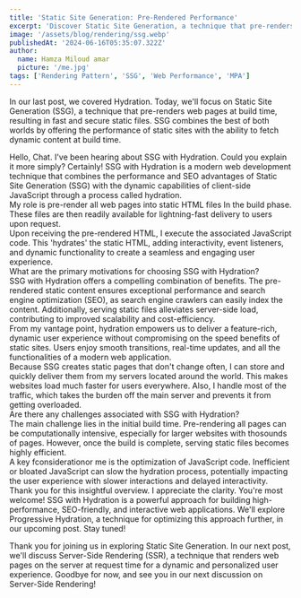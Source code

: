 ```yaml
---
title: 'Static Site Generation: Pre-Rendered Performance'
excerpt: 'Discover Static Site Generation, a technique that pre-renders pages at build time for optimal performance.'
image: '/assets/blog/rendering/ssg.webp'
publishedAt: '2024-06-16T05:35:07.322Z'
author:
  name: Hamza Miloud amar
  picture: '/me.jpg'
tags: ['Rendering Pattern', 'SSG', 'Web Performance', 'MPA']
---
```


In our last post, we covered Hydration. Today, we'll focus on Static Site Generation (SSG), a technique that pre-renders web pages at build time, resulting in fast and secure static files. SSG combines the best of both worlds by offering the performance of static sites with the ability to fetch dynamic content at build time.

<Conversation>
  <Conversation.Thread from="user">
    Hello, Chat. I've been hearing about SSG with Hydration. Could you
    explain it more simply?
  </Conversation.Thread>
  <Conversation.Thread from="server">
    Certainly! SSG with Hydration is a modern web development
    technique that combines the performance and SEO advantages of
    Static Site Generation (SSG) with the dynamic capabilities of
    client-side JavaScript through a process called hydration.
  </Conversation.Thread>
  <Conversation.Thread from="server">
    <div>
      My role is pre-render all web pages into static HTML files In
      the build phase. These files are then readily available for
      lightning-fast delivery to users upon request.
    </div>
  </Conversation.Thread>
  <Conversation.Thread from="browser">
    <div>
      Upon receiving the pre-rendered HTML, I execute the associated
      JavaScript code. This 'hydrates' the static HTML, adding
      interactivity, event listeners, and dynamic functionality to
      create a seamless and engaging user experience.
    </div>
  </Conversation.Thread>
  <Conversation.Thread from="user">
    What are the primary motivations for choosing SSG with Hydration?
  </Conversation.Thread>
  <Conversation.Thread from="server">
    <div>
      SSG with Hydration offers a compelling combination of benefits.
      The pre-rendered static content ensures exceptional performance
      and search engine optimization (SEO), as search engine crawlers
      can easily index the content. Additionally, serving static files
      alleviates server-side load, contributing to improved
      scalability and cost-efficiency.
    </div>
  </Conversation.Thread>
  <Conversation.Thread from="browser">
    <div>
      From my vantage point, hydration empowers us to deliver a
      feature-rich, dynamic user experience without compromising on
      the speed benefits of static sites. Users enjoy smooth
      transitions, real-time updates, and all the functionalities of a
      modern web application.
    </div>
  </Conversation.Thread>
  <Conversation.Thread from="cdn">
    <div>
      Because SSG creates static pages that don't change often, I can
      store and quickly deliver them from my servers located around
      the world. This makes websites load much faster for users
      everywhere. Also, I handle most of the traffic, which takes the
      burden off the main server and prevents it from getting
      overloaded.
    </div>
  </Conversation.Thread>
  <Conversation.Thread from="user">
    Are there any challenges associated with SSG with Hydration?
  </Conversation.Thread>
  <Conversation.Thread from="server">
    <div>
      The main challenge lies in the initial build time. Pre-rendering
      all pages can be computationally intensive, especially for
      larger websites with thosounds of pages. However, once the build
      is complete, serving static files becomes highly efficient.
    </div>
  </Conversation.Thread>
  <Conversation.Thread from="browser">
    <div>
      A key fconsiderationor me is the optimization of JavaScript
      code. Inefficient or bloated JavaScript can slow the hydration
      process, potentially impacting the user experience with slower
      interactions and delayed interactivity.
    </div>
  </Conversation.Thread>
  <Conversation.Thread from="user">
    Thank you for this insightful overview. I appreciate the clarity.
  </Conversation.Thread>
  <Conversation.Thread from="server">
    You're most welcome! SSG with Hydration is a powerful approach for
    building high-performance, SEO-friendly, and interactive web
    applications. We'll explore Progressive Hydration, a technique for
    optimizing this approach further, in our upcoming post. Stay
    tuned!
  </Conversation.Thread>
</Conversation>

Thank you for joining us in exploring Static Site Generation. In our next post, we'll discuss Server-Side Rendering (SSR), a technique that renders web pages on the server at request time for a dynamic and personalized user experience. Goodbye for now, and see you in our next discussion on Server-Side Rendering!
